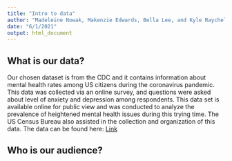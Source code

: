 ```yaml
---
title: "Intro to data"
author: "Madeleine Nowak, Makenzie Edwards, Bella Lee, and Kyle Raychel"
date: "6/1/2021"
output: html_document
---
```


## What is our data?
Our chosen dataset is from the CDC and it contains information about mental health rates among US citizens during the coronavirus pandemic. This data was collected via an online survey, and questions were asked about level of anxiety and depression among respondents. This data set is available online for public view and was conducted to analyze the prevalence of heightened mental health issues during this trying time. The US Census Bureau also assisted in the collection and organization of this data. 
The data can be found here: [Link](https://www.cdc.gov/nchs/covid19/pulse/mental-health.htm)

## Who is our audience? 
